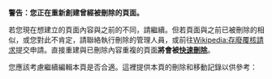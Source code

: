 '''警告：您正在重新創建曾經被刪除的頁面。'''

若您現在想建立的頁面內容與之前的不同，請繼續。但若頁面與之前已被刪除的相似，或您對此不肯定，請聯絡執行刪除的管理人員，或前往[[Wikipedia:存廢覆核請求|Wikipedia:存廢覆核請求]]提交申請。直接重建與已刪除內容重複的頁面'''將會被[[WP:CSD|快速刪除]]'''。

您應該考慮繼續編輯本頁是否合適。這裡提供本頁的刪除和移動記錄以供參考：